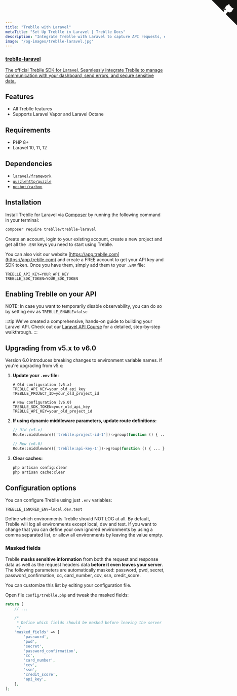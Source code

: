 ```yaml
---
title: "Treblle with Laravel"
metaTitle: "Set Up Treblle in Laravel | Treblle Docs"
description: "Integrate Treblle with Laravel to capture API requests, enhance security, and gain real-time insights. Follow our step-by-step setup guide to get started today."
image: "/og-images/treblle-laravel.jpg"
---
```


<div class="max-w-full mx-auto shadow-lg rounded-lg overflow-hidden">
  <a href="https://github.com/Treblle/treblle-laravel" title="View source on GitHub" aria-label="View source on GitHub" class="relative no-underline">
    <div>
      <svg width="80" height="80" viewBox="0 0 250 250" style="fill:#151513; color:#fff; position: absolute; top: 0; border: 0; right: 0;" aria-hidden="true">
        <path d="M0,0 L115,115 L130,115 L142,142 L250,250 L250,0 Z"></path>
        <path d="M128.3,109.0 C113.8,99.7 119.0,89.6 119.0,89.6 C122.0,82.7 120.5,78.6 120.5,78.6 C119.2,72.0 123.4,76.3 123.4,76.3 C127.3,80.9 125.5,87.3 125.5,87.3 C122.9,97.6 130.6,101.9 134.4,103.2" fill="currentColor" style="transform-origin: 130px 106px;" class="octo-arm"></path>
        <path d="M115.0,115.0 C114.9,115.1 118.7,116.5 119.8,115.4 L133.7,101.6 C136.9,99.2 139.9,98.4 142.2,98.6 C133.8,88.0 127.5,74.4 143.8,58.0 C148.5,53.4 154.0,51.2 159.7,51.0 C160.3,49.4 163.2,43.6 171.4,40.1 C171.4,40.1 176.1,42.5 178.8,56.2 C183.1,58.6 187.2,61.8 190.9,65.4 C194.5,69.0 197.7,73.2 200.1,77.6 C213.8,80.2 216.3,84.9 216.3,84.9 C212.7,93.1 206.9,96.0 205.4,96.6 C205.1,102.4 203.0,107.8 198.3,112.5 C181.9,128.9 168.3,122.5 157.7,114.1 C157.9,116.9 156.7,120.9 152.7,124.9 L141.0,136.5 C139.8,137.7 141.6,141.9 141.8,141.8 Z" fill="currentColor" class="octo-body"></path>
      </svg>
    </div>
    <div class="grid grid-cols-4 gap-4 px-2 py-2">
      <div class="col-span-4">
      	<h3 class="text-xl font-semibold">treblle-laravel</h3>
      	<p class="text-sm font-medium">
          The official Treblle SDK for Laravel. Seamlessly integrate Treblle to manage communication with your dashboard, send errors, and secure sensitive data.
        </p>
      </div>
    </div>
  </a>
</div>

## Features
- All Treblle features
- Supports Laravel Vapor and Laravel Octane

## Requirements
- PHP 8+
- Laravel 10, 11, 12

## Dependencies

- [`laravel/framework`](https://packagist.org/packages/laravel/framework)
- [`guzzlehttp/guzzle`](https://packagist.org/packages/guzzlehttp/guzzle)
- [`nesbot/carbon`](https://packagist.org/packages/nesbot/carbon)

## Installation

Install Treblle for Laravel via [Composer](http://getcomposer.org/) by running the following command in your terminal:

```bash
composer require treblle/treblle-laravel
```

Create an account, login to your existing account, create a new project and get all the `.ENV` keys you need to start using Treblle.

You can also visit our website [https://app.treblle.com](https://app.treblle.com) and create a FREE account to get your API key and SDK token. Once
you have them, simply add them to your `.ENV` file:

```shell
TREBLLE_API_KEY=YOUR_API_KEY
TREBLLE_SDK_TOKEN=YOUR_SDK_TOKEN
```
## Enabling Treblle on your API

NOTE: In case you want to temporarily disable observability, you can do so by setting env as `TREBLLE_ENABLE=false`

:::tip
We've created a comprehensive, hands-on guide to building your Laravel API. Check out our [Laravel API Course](https://apiacademy.treblle.com/laravel-api-course/) for a detailed, step-by-step walkthrough.
:::

## Upgrading from v5.x to v6.0

Version 6.0 introduces breaking changes to environment variable names. If you're upgrading from v5.x:

1. **Update your `.env` file:**
   ```shell
   # Old configuration (v5.x)
   TREBLLE_API_KEY=your_old_api_key
   TREBLLE_PROJECT_ID=your_old_project_id

   # New configuration (v6.0)
   TREBLLE_SDK_TOKEN=your_old_api_key
   TREBLLE_API_KEY=your_old_project_id
   ```

2. **If using dynamic middleware parameters, update route definitions:**
   ```php
   // Old (v5.x)
   Route::middleware(['treblle:project-id-1'])->group(function () { ... });

   // New (v6.0)
   Route::middleware(['treblle:api-key-1'])->group(function () { ... });
   ```

3. **Clear caches:**
   ```bash
   php artisan config:clear
   php artisan cache:clear
   ```

## Configuration options

You can configure Treblle using just `.env` variables:

```shell
TREBLLE_IGNORED_ENV=local,dev,test
```

Define which environments Treblle should NOT LOG at all. By default, Treblle will log all environments except local, dev
and test. If you want to change that you can define your own ignored environments by using a comma separated list, or
allow all environments by leaving the value empty.

### Masked fields

Treblle **masks sensitive information** from both the request and response data as well as the request headers data
**before it even leaves your server**. The following parameters are automatically masked: password, pwd, secret,
password_confirmation, cc, card_number, ccv, ssn, credit_score.

You can customize this list by editing your configuration file. 

Open file `config/treblle.php` and tweak the masked fields:

```php
return [
    // ...

    /*
     * Define which fields should be masked before leaving the server
     */
    'masked_fields' => [
        'password',
        'pwd',
        'secret',
        'password_confirmation',
        'cc',
        'card_number',
        'ccv',
        'ssn',
        'credit_score',
        'api_key',
    ],
];
```
